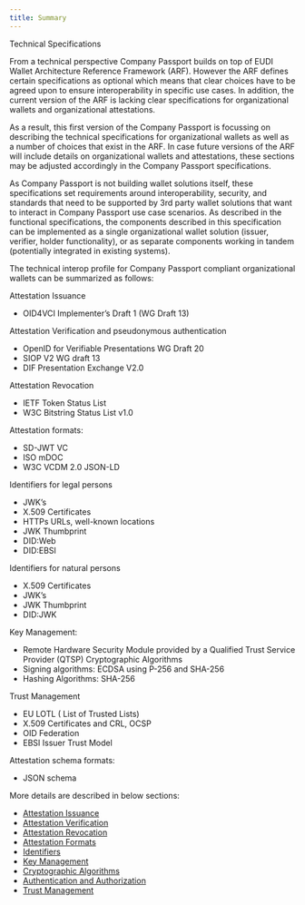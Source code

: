```yaml
---
title: Summary
---
```



<Kicker variant="accent">Technical Specifications</Kicker>
<Title size="large" variant="primary">
  Summary
</Title>

From a technical perspective Company Passport builds on top of EUDI Wallet Architecture Reference Framework (ARF). However the ARF defines certain specifications as optional which means that clear choices have to be agreed upon to ensure interoperability in specific use cases. In addition, the current version of the ARF is lacking clear specifications for organizational wallets and organizational attestations. 

As a result, this first version of the Company Passport is focussing on describing the technical specifications for organizational wallets as well as a number of choices that exist in the ARF. In case future versions of the ARF will include details on organizational wallets and attestations, these sections may be adjusted accordingly in the Company Passport specifications. 

As Company Passport is not building wallet solutions itself, these specifications set requirements around interoperability, security, and standards that need to be supported by 3rd party wallet solutions that want to interact in Company Passport use case scenarios. As described in the functional specifications, the components described in this specification can be implemented as a single organizational wallet solution (issuer, verifier, holder functionality), or as separate components working in tandem (potentially integrated in existing systems). 

The technical interop profile for Company Passport compliant organizational wallets can be summarized as follows:

Attestation Issuance
- OID4VCI Implementer’s Draft 1 (WG Draft 13) 

Attestation Verification and pseudonymous authentication
- OpenID for Verifiable Presentations WG Draft 20
- SIOP V2 WG draft 13
- DIF Presentation Exchange V2.0

Attestation Revocation
- IETF Token Status List
- W3C Bitstring Status List v1.0 

Attestation formats:
- SD-JWT VC
- ISO mDOC
- W3C VCDM 2.0 JSON-LD 

Identifiers for legal persons
- JWK’s
- X.509 Certificates
- HTTPs URLs, well-known locations
- JWK Thumbprint
- DID:Web
- DID:EBSI 

Identifiers for natural persons
- X.509 Certificates
- JWK’s
- JWK Thumbprint
- DID:JWK 

Key Management:
- Remote Hardware Security Module provided by a Qualified Trust Service Provider (QTSP) 
Cryptographic Algorithms
- Signing algorithms: ECDSA using P-256 and SHA-256
- Hashing Algorithms: SHA-256 

Trust Management
- EU LOTL ( List of Trusted Lists)
- X.509 Certificates and CRL, OCSP
- OID Federation
- EBSI Issuer Trust Model 

Attestation schema formats:
- JSON schema 

More details are described in below sections:

<Callout variant="primary">

- [Attestation Issuance](./technical/issuance)
- [Attestation Verification](./technical/verification)
- [Attestation Revocation](./technical/revocation)
- [Attestation Formats](./technical/attestation-formats)
- [Identifiers](./technical/identifiers)
- [Key Management](./technical/key-management)
- [Cryptographic Algorithms](./technical/cryptographic-algorithms)
- [Authentication and Authorization](./technical/authentication-authorization)
- [Trust Management](./technical/trust-management)

</Callout>

